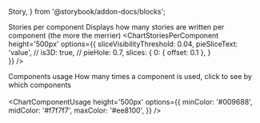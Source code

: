   Story,
} from '@storybook/addon-docs/blocks';

<Meta
  title="About/Dashboard"
/>

<SectionTitle>Stories per component</SectionTitle>
Displays how many stories are written per component (the more the merrier)
<ChartStoriesPerComponent
  height='500px'
  options={{
    sliceVisibilityThreshold: 0.04, 
    pieSliceText: 'value',
    // is3D: true,
    // pieHole: 0.7,
    slices: {
      0: { offset: 0.1 },
    }  
  }}
/>

<SectionTitle>Components usage</SectionTitle>
How many times a component is used, click to see by which components
<br /><br />
<ChartComponentUsage
  height='500px'
  options={{
    minColor: '#009688',
    midColor: '#f7f7f7',
    maxColor: '#ee8100',
  }}
/>